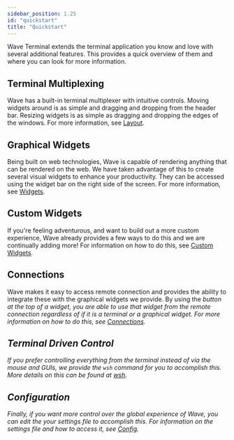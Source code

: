 ```yaml
---
sidebar_position: 1.25
id: "quickstart"
title: "Quickstart"
---
```


Wave Terminal extends the terminal application you know and love with several additional features. This provides a quick overview of them and where you can look for more information.

## Terminal Multiplexing

Wave has a built-in terminal multiplexer with intuitive controls. Moving widgets around is as simple and dragging and dropping from the header bar. Resizing widgets is as simple as dragging and dropping the edges of the windows. For more information, see [Layout](/layout).

## Graphical Widgets

Being built on web technologies, Wave is capable of rendering anything that can be rendered on the web. We have taken advantage of this to create several visual widgets to enhance your productivity. They can be accessed using the widget bar on the right side of the screen. For more information, see [Widgets](/widgets).

## Custom Widgets

If you're feeling adventurous, and want to build out a more custom experience, Wave already provides a few ways to do this and we are continually adding more! For information on how to do this, see [Custom Widgets](/customwidgets).

## Connections

Wave makes it easy to access remote connection and provides the ability to integrate these with the graphical widgets we provide. By using the <i className="fa-sharp fa-laptop"/> button at the top of a widget, you are able to use that widget from the remote connection regardless of if it is a terminal or a graphical widget. For more information on how to do this, see [Connections](/connections).

## Terminal Driven Control

If you prefer controlling everything from the terminal instead of via the mouse and GUIs, we provide the `wsh` command for you to accomplish this. More details on this can be found at [wsh](/wsh).

## Configuration

Finally, if you want more control over the global experience of Wave, you can edit the your settings file to accomplish this. For information on the settings file and how to access it, see [Config](config).
